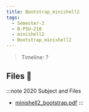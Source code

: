 ```yaml
---
title: Bootstrap_minishell2
tags:
  - Semester-2
  - B-PSU-210
  - minishell2
  - Bootstrap_minishell2
---
```

> Timeline: ?


## Files 📂

:::note 2020 Subject and Files
- [minishell2_bootstrap.pdf](https://github.com/Studio-17/Epitech-Subjects/raw/main/Semester-2/B-PSU-210/minishell2/Bootstrap_minishell2/minishell2_bootstrap.pdf)
:::

